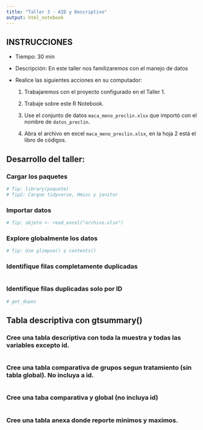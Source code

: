 ```yaml
---
title: "Taller 3 - AID y Descriptivo"
output: html_notebook
---
```


## INSTRUCCIONES

-   Tiempo: 30 min

-   Descripción: En este taller nos familizaremos con el manejo de datos

-   Realice las siguientes acciones en su computador:

    1)  Trabajaremos con el proyecto configurado en el Taller 1.

    2)  Trabaje sobre este R Notebook.

    3)  Use el conjunto de datos `maca_meno_preclin.xlsx` que importó con el nombre de `datos_preclin`.

    4)  Abra el archivo en excel `maca_meno_preclin.xlsx`, en la hoja 2 está el libro de códigos.

## Desarrollo del taller:

### Cargar los paquetes

```r
# Tip: library(paquete)
# Tip2: Cargue tidyverse, Hmisc y janitor

```

### Importar datos

```r
# Tip: objeto <- read_excel("archivo.xlsx")

```

### Explore globalmente los datos

```r
# Tip: Use glimpse() y contents()

```

### Identifique filas completamente duplicadas

```r

```

### Identifique filas duplicadas solo por ID

```r
# get_dupes
```

## Tabla descriptiva con gtsummary()

### Cree una tabla descriptiva con toda la muestra y todas las variables excepto id.

```r

```

### Cree una tabla comparativa de grupos segun tratamiento (sin tabla global). No incluya a id.

```r

```

### Cree una taba comparativa y global (no incluya id)

```r

```

### Cree una tabla anexa donde reporte minimos y maximos.
